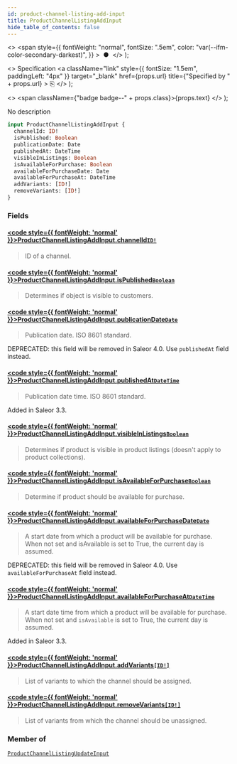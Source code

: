 ```yaml
---
id: product-channel-listing-add-input
title: ProductChannelListingAddInput
hide_table_of_contents: false
---
```


  <>
    <span
      style={{
        fontWeight: "normal",
        fontSize: ".5em",
        color: "var(--ifm-color-secondary-darkest)",
      }}
    >
      &nbsp;●&nbsp;
    </span>
  </>
);

  <>
    Specification
    <a
      className="link"
      style={{ fontSize: "1.5em", paddingLeft: "4px" }}
      target="\_blank"
      href={props.url}
      title={"Specified by " + props.url}
    >
      ⎘
    </a>
  </>
);

  <>
    <span className={"badge badge--" + props.class}>{props.text}</span>
  </>
);

No description

```graphql
input ProductChannelListingAddInput {
  channelId: ID!
  isPublished: Boolean
  publicationDate: Date
  publishedAt: DateTime
  visibleInListings: Boolean
  isAvailableForPurchase: Boolean
  availableForPurchaseDate: Date
  availableForPurchaseAt: DateTime
  addVariants: [ID!]
  removeVariants: [ID!]
}
```

### Fields

#### [<code style={{ fontWeight: 'normal' }}>ProductChannelListingAddInput.<b>channelId</b></code>](#)<Bullet />[`ID!`](../../api-reference/scalars/id) <Badge class="secondary" text="non-null"/> <Badge class="secondary" text="scalar"/>

> ID of a channel.

#### [<code style={{ fontWeight: 'normal' }}>ProductChannelListingAddInput.<b>isPublished</b></code>](#)<Bullet />[`Boolean`](../../api-reference/scalars/boolean) <Badge class="secondary" text="scalar"/>

> Determines if object is visible to customers.

#### [<code style={{ fontWeight: 'normal' }}>ProductChannelListingAddInput.<b>publicationDate</b></code>](#)<Bullet />[`Date`](../../api-reference/scalars/date) <Badge class="secondary" text="scalar"/>

> Publication date. ISO 8601 standard.

DEPRECATED: this field will be removed in Saleor 4.0. Use `publishedAt` field instead.

>

#### [<code style={{ fontWeight: 'normal' }}>ProductChannelListingAddInput.<b>publishedAt</b></code>](#)<Bullet />[`DateTime`](../../api-reference/scalars/date-time) <Badge class="secondary" text="scalar"/>

> Publication date time. ISO 8601 standard.

Added in Saleor 3.3.

>

#### [<code style={{ fontWeight: 'normal' }}>ProductChannelListingAddInput.<b>visibleInListings</b></code>](#)<Bullet />[`Boolean`](../../api-reference/scalars/boolean) <Badge class="secondary" text="scalar"/>

> Determines if product is visible in product listings (doesn't apply to product collections).

#### [<code style={{ fontWeight: 'normal' }}>ProductChannelListingAddInput.<b>isAvailableForPurchase</b></code>](#)<Bullet />[`Boolean`](../../api-reference/scalars/boolean) <Badge class="secondary" text="scalar"/>

> Determine if product should be available for purchase.

#### [<code style={{ fontWeight: 'normal' }}>ProductChannelListingAddInput.<b>availableForPurchaseDate</b></code>](#)<Bullet />[`Date`](../../api-reference/scalars/date) <Badge class="secondary" text="scalar"/>

> A start date from which a product will be available for purchase. When not set and isAvailable is set to True, the current day is assumed.

DEPRECATED: this field will be removed in Saleor 4.0. Use `availableForPurchaseAt` field instead.

>

#### [<code style={{ fontWeight: 'normal' }}>ProductChannelListingAddInput.<b>availableForPurchaseAt</b></code>](#)<Bullet />[`DateTime`](../../api-reference/scalars/date-time) <Badge class="secondary" text="scalar"/>

> A start date time from which a product will be available for purchase. When not set and `isAvailable` is set to True, the current day is assumed.

Added in Saleor 3.3.

>

#### [<code style={{ fontWeight: 'normal' }}>ProductChannelListingAddInput.<b>addVariants</b></code>](#)<Bullet />[`[ID!]`](../../api-reference/scalars/id) <Badge class="secondary" text="list"/> <Badge class="secondary" text="scalar"/>

> List of variants to which the channel should be assigned.

#### [<code style={{ fontWeight: 'normal' }}>ProductChannelListingAddInput.<b>removeVariants</b></code>](#)<Bullet />[`[ID!]`](../../api-reference/scalars/id) <Badge class="secondary" text="list"/> <Badge class="secondary" text="scalar"/>

> List of variants from which the channel should be unassigned.

### Member of

[`ProductChannelListingUpdateInput`](../../api-reference/inputs/product-channel-listing-update-input) <Badge class="secondary" text="input"/>
